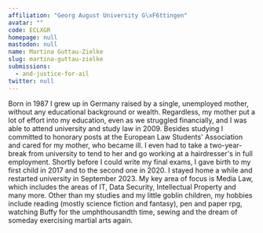 ```yaml
---
affiliation: "Georg August University G\xF6ttingen"
avatar: ""
code: ECLXGR
homepage: null
mastodon: null
name: Martina Guttau-Zielke
slug: martina-guttau-zielke
submissions:
  - and-justice-for-ail
twitter: null
---
```


Born in 1987 I grew up in Germany raised by a single, unemployed mother, without
any educational background or wealth. Regardless, my mother put a lot of effort
into my education, even as we struggled financially, and I was able to attend
university and study law in 2009. Besides studying I committed to honorary posts
at the European Law Students' Association and cared for my mother, who became
ill. I even had to take a two-year-break from university to tend to her and go
working at a hairdresser's in full employment. Shortly before I could write my
final exams, I gave birth to my first child in 2017 and to the second one
in 2020. I stayed home a while and restarted university in September 2023. My
key area of focus is Media Law, which includes the areas of IT, Data Security,
Intellectual Property and many more. Other than my studies and my little goblin
children, my hobbies include reading (mostly science fiction and fantasy), pen
and paper rpg, watching Buffy for the umphthousandth time, sewing and the dream
of someday exercising martial arts again.
